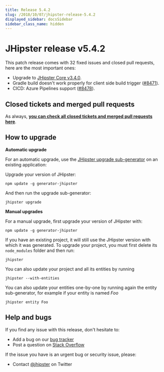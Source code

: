 ```yaml
---
title: Release 5.4.2
slug: /2018/10/07/jhipster-release-5.4.2
displayed_sidebar: docsSidebar
sidebar_class_name: hidden
---
```


JHipster release v5.4.2
==================

This patch release comes with 32 fixed issues and closed pull requests, here are the most important ones:

- Upgrade to [JHipster Core v3.4.0](https://github.com/jhipster/jhipster-core/releases/tag/v3.4.0).
- Gradle build doesn't work properly for client side build trigger ([#8471](https://github.com/jhipster/generator-jhipster/issues/8471)).
- CICD: Azure Pipelines support ([#8478](https://github.com/jhipster/generator-jhipster/pull/8478)).

Closed tickets and merged pull requests
------------
As always, __[you can check all closed tickets and merged pull requests here](https://github.com/jhipster/generator-jhipster/issues?q=milestone%3A5.4.2+is%3Aclosed)__.

How to upgrade
------------

**Automatic upgrade**

For an automatic upgrade, use the [JHipster upgrade sub-generator](/upgrading-an-application/) on an existing application:

Upgrade your version of JHipster:

```
npm update -g generator-jhipster
```

And then run the upgrade sub-generator:

```
jhipster upgrade
```

**Manual upgrades**

For a manual upgrade, first upgrade your version of JHipster with:

```
npm update -g generator-jhipster
```

If you have an existing project, it will still use the JHipster version with which it was generated.
To upgrade your project, you must first delete its `node_modules` folder and then run:

```
jhipster
```

You can also update your project and all its entities by running

```
jhipster --with-entities
```

You can also update your entities one-by-one by running again the entity sub-generator, for example if your entity is named _Foo_

```
jhipster entity Foo
```

Help and bugs
--------------

If you find any issue with this release, don't hesitate to:

- Add a bug on our [bug tracker](https://github.com/jhipster/generator-jhipster/issues?state=open)
- Post a question on [Stack Overflow](http://stackoverflow.com/tags/jhipster/info)

If the issue you have is an urgent bug or security issue, please:

- Contact [@jhipster](https://twitter.com/jhipster) on Twitter

